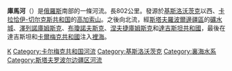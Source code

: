 '''庫馬河'''（'''{{lang|ru|Кума́}}'''）是[[俄羅斯|俄羅斯]]南部的一條河流。長802公里。發源於[[基斯洛沃茨克|基斯洛沃茨克]]以西、[[卡拉恰伊-切尔克斯共和国|卡拉恰伊-切尔克斯共和国]]的[[高加索山|高加索山]]。之後向北流，經[[斯塔夫羅波爾邊疆區|斯塔夫羅波爾邊疆區]]的[[礦水城|礦水城]]、[[澤列諾庫姆斯克|澤列諾庫姆斯克]]、[[布瓊諾夫斯克|布瓊諾夫斯克]]、[[涅夫捷庫姆斯克|涅夫捷庫姆斯克]]和[[達吉斯坦共和國|達吉斯坦共和國]]，最後在達吉斯坦和[[卡爾梅克共和國|卡爾梅克共和國]]注入[[裡海|裡海]]。

{{Authority control}}
[[Category:俄罗斯河流|K]]
[[Category:卡尔梅克共和国河流|Category:卡尔梅克共和国河流]]
[[Category:基斯洛沃茨克|Category:基斯洛沃茨克]]
[[Category:裏海水系|Category:裏海水系]]
[[Category:斯塔夫罗波尔边疆区河流|Category:斯塔夫罗波尔边疆区河流]]